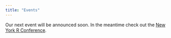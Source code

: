 ```yaml
---
title: "Events"
---
```


Our next event will be announced soon. In the meantime check out the [New York R Conference](https://www.rstats.nyc).

<!--
From time to time we put on events beyond the regular meetup programming such as the [New York R Conference](www.rstats.nyc) and master classes in topics such as Rcpp, Stan, data.table and other advanced topics.

Our next event is a __three-day__ [Stan class](https://www.eventbrite.com/e/learn-bayes-mcmc-and-stan-2017-with-andrew-gelman-jonah-gabry-michael-betancourt-tickets-36284546054) taught by [__Andrew Gelman__](http://andrewgelman.com/), [__Jonah Gabry__](http://jgabry.github.io/about/) and [__Michael Betancourt__](https://betanalpha.github.io/).

This __three-day__ course consists of three main themes: Bayesian inference and computation; the Stan programming language; applied statistics.
Participants will receive a copy of Andrew Gelman's landmark book [__Bayesian Data Analysis__](http://www.stat.columbia.edu/~gelman/book/). Proceeds from the class support __further development__ of Stan and this meetup.

Before class everyone __should install__ [R](https://www.r-project.org/), [RStudio](https://www.rstudio.com/) and [RStan](http://mc-stan.org/rstan.html) on their computers. If problems occur please join the [stan-users](https://groups.google.com/forum/#!forum/stan-users) group and post any questions. It is __important__ that all participants get Stan running and bring their laptops to the course.

Class structure and example topics for the three days:

## Day 1: Foundations

- Foundations of Bayesian inference 
- Foundations of Bayesian computation with Markov Chain Monte Carlo
- Intro to Stan with hands-on exercises 
- Real-life Stan
- Bayesian Workflow

## Day 2: Linear and Generalized Linear Models

- Foundations of Bayesian regression
- Fitting GLMs in Stan (e.g., logistic regression, Poisson regression)
- Diagnosing model misfit using graphical posterior predictive checks
- Little data: How traditional statistical ideas remain relevant in a big data world
- Generalizing from sample to population (surveys, xbox example, etc)

## Day 3: Hierarchical Models

- Foundations of Bayesian hierarchical/multilevel models
- Accurately fitting hierarchical models in Stan
- Why we don’t (usually) have to worry about multiple comparisons
- Hierarchical modeling and prior information
- Topics

Specific topics on Bayesian inference and computation include, but are not limited to:

- Bayesian inference and prediction
- Naive Bayes, supervised, and unsupervised classification
- Overview of Monte Carlo methods
- Convergence and effective sample size
- Hamiltonian Monte Carlo and the no-U-turn sampler
- Continuous and discrete-data regression models
- Mixture models
- Measurement-error and item-response models
- Specific topics on Stan include, but are not limited to:
- Reproducible research
- Probabilistic programming
- Stan syntax and programming
- Optimization
- Warmup, adaptation, and convergence
- Identifiability and problematic posteriors
- Handling missing data
- Ragged and sparse data structures
- Gaussian processes

Members of the meetup receive a 20% discount with code [nyhackr](https://www.eventbrite.com/e/learn-bayes-mcmc-and-stan-2017-with-andrew-gelman-jonah-gabry-michael-betancourt-tickets-36284546054?discount=nyhackr).
-->
